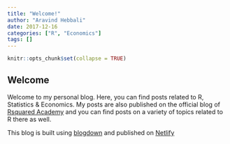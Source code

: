 ```yaml
---
title: "Welcome!"
author: "Aravind Hebbali"
date: 2017-12-16
categories: ["R", "Economics"]
tags: []
---
```


```r
knitr::opts_chunk$set(collapse = TRUE)
```

## Welcome

Welcome to my personal blog. Here, you can find posts related to R, Statistics & Economics. My posts are also published on the official blog of [Rsquared Academy](http://www.rsquaredacademy.com/blog/) and you can find posts on a variety of topics related to R there as well.

This blog is built using [blogdown](https://github.com/rstudio/blogdown) and published on [Netlify](https://www.netlify.com/)

